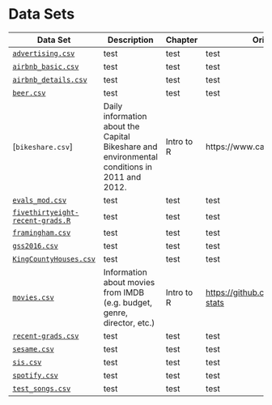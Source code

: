 # Data Sets {#datasets}

| Data Set 	| Description 	| Chapter 	| Original Source 	|
|----------	|-------------	|---------	|-----------------	|
| [`advertising.csv`](https://raw.githubusercontent.com/matackett/intro-regression/master/data/advertising.csv)    	|     test    	| test    	| test            	|
| [`airbnb_basic.csv`](https://raw.githubusercontent.com/matackett/intro-regression/master/data/airbnb_basic.csv)     	|     test    	| test    	| test            	|
| [`airbnb_details.csv`](https://raw.githubusercontent.com/matackett/intro-regression/master/data/airbnb_details.csv)     	|     test    	| test    	| test            	|
| [`beer.csv`](https://raw.githubusercontent.com/matackett/intro-regression/master/data/beer.csv)  	|  test	|test|test            	|
| [`bikeshare.csv`]|  Daily information about the Capital Bikeshare and environmental conditions in 2011 and 2012. |Intro to R| https://www.capitalbikeshare.com/       	|
|  [`evals_mod.csv`](https://raw.githubusercontent.com/matackett/intro-regression/master/data/evals-mod.csv)    	|     test    	| test    	| test            	|
| [`fivethirtyeight-recent-grads.R`](https://raw.githubusercontent.com/matackett/intro-regression/master/data/fivethirtyeight-recent-grads.R)     	|     test    	| test    	| test            	|
| [`framingham.csv`](https://raw.githubusercontent.com/matackett/intro-regression/master/data/framingham.csv)     	|     test    	| test    	| test            	|
| [`gss2016.csv`](https://raw.githubusercontent.com/matackett/intro-regression/master/data/gss2016.csv)    	|     test    	| test    	| test            	|
| [`KingCountyHouses.csv`](https://raw.githubusercontent.com/matackett/intro-regression/master/data/KingCountyHouses.csv)     	|     test    	| test    	| test            	|
| [`movies.csv`](https://raw.githubusercontent.com/danielgrijalva/movie-stats/master/movies.csv)     	|     Information about movies from IMDB (e.g. budget, genre, director, etc.)   	| Intro to R  	| [https://github.com/danielgrijalva/movie-stats](https://github.com/danielgrijalva/movie-stats)|
| [`recent-grads.csv`](https://raw.githubusercontent.com/matackett/intro-regression/master/data/recent-grads.csv)     	|     test    	| test    	| test            	|
| [`sesame.csv`](https://raw.githubusercontent.com/matackett/intro-regression/master/data/sesame.csv)     	|     test    	| test    	| test            	|
| [`sis.csv`](https://raw.githubusercontent.com/matackett/intro-regression/master/data/sis.csv)     	|     test    	| test    	| test            	|
| [`spotify.csv`](https://raw.githubusercontent.com/matackett/intro-regression/master/data/spotify.csv)     	|     test    	| test    	| test            	|
| [`test_songs.csv`](https://raw.githubusercontent.com/matackett/intro-regression/master/data/test_songs.csv)     	|     test    	| test    	| test            	|